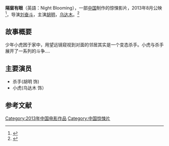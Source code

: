{{expand|time=2014-01-27T18:50:05+00:00}}
{{Infobox Film
| name               = 隔窗有眼
| original_name      = Night Blooming
| image              =  
| caption            =  
| director           = [[刘奋斗|刘奋斗]]
| producer           =  
| writer             = 刘奋斗
| starring           = [[胡明|胡明]]<br>[[乌达木|乌达木]]
| music              = 
| cinematography     =  
| editing            = 
| production_company = 北京盛世华锐电影投资管理有限公司 
| distributor        = 广州美亚华天下电影发行有限公司<br>北京盛世华锐电影投资有限公司
| released           = {{flagicon|China}}2013年8月28日<ref>{{Cite web |url= http://dailynews.sina.com/bg/ent/chnstar/phoenixtv/20130820/00104883729.html|title=《隔窗有眼》曝分鏡圖 8月28日喚醒殺人回憶 |accessdate=2014-01-28|publisher=新浪網|date= 2013-08-20}}</ref>
| runtime            = 95 分钟 
| country            = {{中國大陸電影產地}}
| awards             = 
| language           = [[普通话|普通话]]
| followed_by        =  
}}
'''隔窗有眼'''（英語：Night Blooming），一部[[中国|中国]]制作的惊悚影片，2013年8月公映<ref>{{Cite web |url=http://epaper.tianjinwe.com/tjrb/tjrb/2013-08/31/content_6951430.htm |title=《隔窗有眼》尝试悬疑惊悚 |access-date=2014-01-27 |archive-url=https://web.archive.org/web/20140201212448/http://epaper.tianjinwe.com/tjrb/tjrb/2013-08/31/content_6951430.htm |archive-date=2014-02-01 |dead-url=yes }}</ref>，导演[[刘奋斗|刘奋斗]]，主演[[胡明|胡明]]，[[乌达木|乌达木]]。<ref>{{Cite web|url=http://news.xinhuanet.com/ent/2013-08/14/c_125165204.htm|title=《隔窗有眼》定檔8.28 劉奮鬥驚悚力作搶灘暑期檔|accessdate=2014-01-28|publisher=新華網|date=2013-08-14|deadurl=yes|archiveurl=https://web.archive.org/web/20161220084023/http://news.xinhuanet.com/ent/2013-08/14/c_125165204.htm|archivedate=2016-12-20}}</ref>

== 故事概要 ==
少年小虎困于家中，用望远镜窥视到对面的邻居其实是一个变态杀手。小虎与杀手展开了一系列的斗争....

== 主要演员 ==
* 杀手(胡明 饰)
* 小虎(乌达木 饰）

==参考文献==
{{reflist}}

{{DEFAULTSORT:GE}}
[[Category:2013年中国电影作品|Category:2013年中国电影作品]]
[[Category:中国惊悚片|Category:中国惊悚片]]